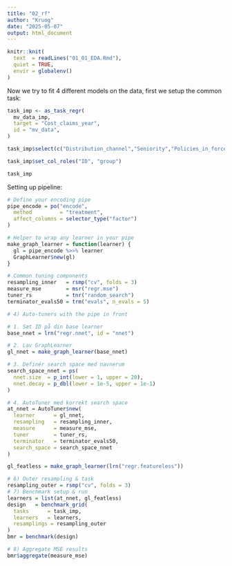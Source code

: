 ```yaml
---
title: "02_rf"
author: "Kruog"
date: "2025-05-07"
output: html_document
---
```


```r
knitr::knit(
  text  = readLines("01_01_EDA.Rmd"),
  quiet = TRUE,
  envir = globalenv()
)
```

Now we try to fit 4 different models on the data, first we setup the common task:
```r
task_imp <- as_task_regr(
  mv_data_imp,
  target = "Cost_claims_year",
  id = "mv_data",
)

task_imp$select(c("Distribution_channel","Seniority","Policies_in_force","Max_policies","Max_products","Payment","N_claims_history","R_Claims_history","Type_risk","Area","Second_driver","Power","Cylinder_capacity","Value_vehicle","N_doors","Type_fuel","Weight","Age","Age_driving_licence","Vehicle_age","Exposure", "ID"))

task_imp$set_col_roles("ID", "group")

task_imp
```
Setting up pipeline:
```r
# Define your encoding pipe
pipe_encode = po("encode",
  method         = "treatment",
  affect_columns = selector_type("factor")
)

# Helper to wrap any learner in your pipe
make_graph_learner = function(learner) {
  gl = pipe_encode %>>% learner
  GraphLearner$new(gl)
}
```


```r
# Common tuning components
resampling_inner   = rsmp("cv", folds = 3)
measure_mse        = msr("regr.mse")
tuner_rs           = tnr("random_search")
terminator_evals50 = trm("evals", n_evals = 5)

# 4) Auto‐tuners with the pipe in front

# 1. Sæt ID på din base learner
base_nnet = lrn("regr.nnet", id = "nnet")

# 2. Lav GraphLearner
gl_nnet = make_graph_learner(base_nnet)

# 3. Definér search space med navnerum
search_space_nnet = ps(
  nnet.size  = p_int(lower = 1, upper = 20),
  nnet.decay = p_dbl(lower = 1e-5, upper = 1e-1)
)

# 4. AutoTuner med korrekt search space
at_nnet = AutoTuner$new(
  learner      = gl_nnet,
  resampling   = resampling_inner,
  measure      = measure_mse,
  tuner        = tuner_rs,
  terminator   = terminator_evals50,
  search_space = search_space_nnet
)

gl_featless = make_graph_learner(lrn("regr.featureless"))
```

```r
# 6) Outer resampling & task
resampling_outer = rsmp("cv", folds = 3)
# 7) Benchmark setup & run
learners = list(at_nnet, gl_featless)
design   = benchmark_grid(
  tasks      = task_imp,
  learners   = learners,
  resamplings = resampling_outer
)
bmr = benchmark(design)

# 8) Aggregate MSE results
bmr$aggregate(measure_mse)
```




